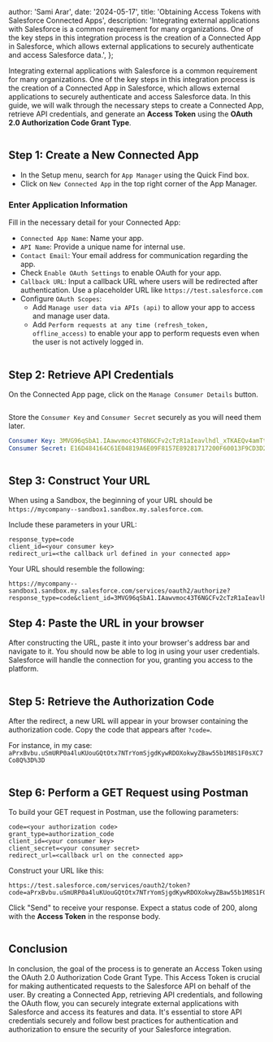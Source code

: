 
  author: 'Sami Arar',
  date: '2024-05-17',
  title: 'Obtaining Access Tokens with Salesforce Connected Apps',
  description:
    'Integrating external applications with Salesforce is a common requirement for many organizations. One of the key steps in this integration process is the creation of a Connected App in Salesforce, which allows external applications to securely authenticate and access Salesforce data.',
};


Integrating external applications with Salesforce is a common requirement for many organizations.
One of the key steps in this integration process is the creation of a Connected App in Salesforce, which allows external applications to securely authenticate and access Salesforce data.
In this guide, we will walk through the necessary steps to create a Connected App, retrieve API credentials, and generate an **Access Token** using the **OAuth 2.0 Authorization Code Grant Type**.

<Image src={salesforcelogo} alt="" />

## Step 1: Create a New Connected App

- In the Setup menu, search for `App Manager` using the Quick Find box.
- Click on `New Connected App` in the top right corner of the App Manager.

### Enter Application Information

Fill in the necessary detail for your Connected App:

- `Connected App Name`: Name your app.
- `API Name`: Provide a unique name for internal use.
- `Contact Email`: Your email address for communication regarding the app.
- Check `Enable OAuth Settings` to enable OAuth for your app.
- `Callback URL`: Input a callback URL where users will be redirected after authentication. Use a placeholder URL like `https://test.salesforce.com`
- Configure `OAuth Scopes`:
  - Add `Manage user data via APIs (api)` to allow your app to access and manage user data.
  - Add `Perform requests at any time (refresh_token, offline_access)` to enable your app to perform requests even when the user is not actively logged in.

<Image src={step1_ConnectedApp} alt="" />

## Step 2: Retrieve API Credentials

On the Connected App page, click on the `Manage Consumer Details` button.

<Image src={step2_ConnectedAppKeys} alt="" />

Store the `Consumer Key` and `Consumer Secret` securely as you will need them later.

```yaml
Consumer Key: 3MVG96qSbA1.IAawvmoc43T6NGCFv2cTzR1aIeavlhdl_xTKAEQv4amTtIqkZBbtvdgfpypIErSxXTJUcS3A2
Consumer Secret: E16D484164C61E04819A6E09F8157E89281717200F60013F9CD3D237DE218CCC
```

<Image src={step2_ConnectedAppKeys_2} alt="" />

## Step 3: Construct Your URL

When using a Sandbox, the beginning of your URL should be `https://mycompany--sandbox1.sandbox.my.salesforce.com`.

Include these parameters in your URL:

```
response_type=code
client_id=<your consumer key>
redirect_uri=<the callback url defined in your connected app>
```

Your URL should resemble the following:

```url
https://mycompany--sandbox1.sandbox.my.salesforce.com/services/oauth2/authorize?response_type=code&client_id=3MVG96qSbA1.IAawvmoc43T6NGCFv2cTzR1aIeavlhdl_xTKAEQv4amTtIqkZBbtvdgfpypIErSxXTJUcS3A2&redirect_uri=https://test.salesforce.com
```

## Step 4: Paste the URL in your browser

After constructing the URL, paste it into your browser's address bar and navigate to it.
You should now be able to log in using your user credentials.
Salesforce will handle the connection for you, granting you access to the platform.

<Image src={step4_allowSalesforceAccess} alt="" />

## Step 5: Retrieve the Authorization Code

After the redirect, a new URL will appear in your browser containing the authorization code. Copy the code that appears after `?code=`.

For instance, in my case: `aPrxBvbu.uSmURP0a4luKUouGQtOtx7NTrYomSjgdKywRDOXokwyZBaw55b1M8S1F0sXC7Co8Q%3D%3D`

<Image src={step5_getAuthorizationCode} alt="" />

## Step 6: Perform a GET Request using Postman

To build your GET request in Postman, use the following parameters:

```
code=<your authorization code>
grant_type=authorization_code
client_id=<your consumer key>
client_secret=<your consumer secret>
redirect_url=<callback url on the connected app>
```

Construct your URL like this:

```url
https://test.salesforce.com/services/oauth2/token?code=aPrxBvbu.uSmURP0a4luKUouGQtOtx7NTrYomSjgdKywRDOXokwyZBaw55b1M8S1F0sXC7Co8Q%3D%3D&grant_type=authorization_code&client_id=3MVG96qSbA1.IAawvmoc43T6NGCFv2cTzR1aIeavlhdl_xTKAEQv4amTtIqkZBbtvdgfpypIErSxXTJUcS3A2&client_secret=E16D484164C61E04819A6E09F8157E89281717200F60013F9CD3D237DE218CCC&redirect_uri=https://test.salesforce.com
```

Click "Send" to receive your response. Expect a status code of 200, along with the **Access Token** in the response body.

<Image src={step6_postmanGetRequest} alt="" />

## Conclusion

In conclusion, the goal of the process is to generate an Access Token using the OAuth 2.0
Authorization Code Grant Type. This Access Token is crucial for making authenticated requests to the
Salesforce API on behalf of the user. By creating a Connected App, retrieving API credentials, and
following the OAuth flow, you can securely integrate external applications with Salesforce and access
its features and data. It's essential to store API credentials securely and follow best practices for
authentication and authorization to ensure the security of your Salesforce integration.
